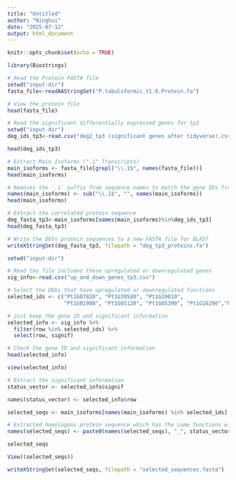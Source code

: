 ---
title: "Untitled"
author: "Ninghui"
date: "2025-07-12"
output: html_document
---

```{r setup, include=FALSE}
knitr::opts_chunk$set(echo = TRUE)
```

```{r}
library(Biostrings)
```

```{r}
# Read the Protein FASTA file
setwd("input-dir")
fasta_file<-readAAStringSet("P.tabuliformis_V1.0.Protein.fa")
```

```{r}
# View the protein file
head(fasta_file)
```
```{r}
# Read the significant differentially expressed genes for tp3
setwd("input-dir")
deg_ids_tp3<-read.csv("deg2_tp3 (significant genes after tidyverse).csv")$row
```

```{r}
head(deg_ids_tp3)
```

```{r}
# Extract Main Isoforms (".1" Transcripts)
main_isoforms <- fasta_file[grepl("\\.1$", names(fasta_file))]
head(main_isoforms)
```
```{r}
# Removes the `.1` suffix from sequence names to match the gene IDs from the DEG file.
names(main_isoforms) <- sub("\\.1$", "", names(main_isoforms))
head(main_isoforms)
```

```{r}
# Extract the correlated protein sequence 
deg_fasta_tp3<-main_isoforms[names(main_isoforms)%in%deg_ids_tp3]
head(deg_fasta_tp3)
```

```{r}
# Write the DEGs protein sequences to a new FASTA file for BLAST
writeXStringSet(deg_fasta_tp3, filepath = "deg_tp3_proteins.fa")
```

```{r}
setwd("input-dir")
```

```{r}
# Read the file includes these upregulated or downregulated genes
sig_info<-read.csv("up_and_down_genes_tp3.csv")
```

```{r}
# Select the DEGs that have upregulated or downregulated functions
selected_ids <- c("Pt1G07820", "Pt1G39580", "Pt1G39610", 
                  "Pt1G01980", "Pt1G05120", "Pt1G05390", "Pt1G16290","Pt1G17840","Pt1G22500","Pt1G22740","Pt1G27830","Pt1G36850","Pt1G40610","Pt1G49790","Pt1G62270","Pt1G63370","Pt1G73520")
```



```{r}
# Just keep the gene ID and significant information
selected_info <- sig_info %>%
  filter(row %in% selected_ids) %>%
  select(row, signif)  
```

```{r}
# Check the gene ID and significant information
head(selected_info)
```

```{r}
view(selected_info)
```

```{r}
# Extract the significant information
status_vector <- selected_info$signif
```

```{r}
names(status_vector) <- selected_info$row
```

```{r}
selected_seqs <- main_isoforms[names(main_isoforms) %in% selected_ids]
```

```{r}
# Extracted homologous protein sequence which has the same functions with DEGs (upregulated or downregulated functions)
names(selected_seqs) <- paste0(names(selected_seqs), "_", status_vector[names(selected_seqs)])
```

```{r}
selected_seqs
```
```{r}
View((selected_seqs))
```

```{r}
writeXStringSet(selected_seqs, filepath = "selected_sequences.fasta")
```

